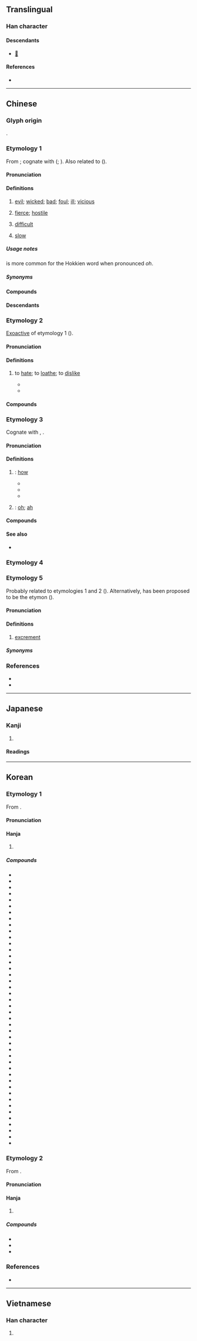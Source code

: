{{also|悪|恶|亞|噩}}
{{character info}}
==Translingual==
{{Han simplified forms|惡|悪|恶}}

===Han character===
{{Han char|rn=61|rad=心|as=08|sn=12|four=10331|canj=MMP|ids=⿱亞心}}

====Descendants====
* [[𛀅]]

====References====
* {{Han ref|kx=0391.250|dkj=10824|dj=0724.070|hdz=42307.120|uh=60E1|ud=24801|bh=B463|bd=46179}}

----

==Chinese==

===Glyph origin===
{{Han etym}}
{{Han compound|亞|心|ls=psc|c1=p|c2=s|t2=heart}}.

===Etymology 1===
{{zh-forms|s=恶|alt=僫,悪,𢛫,𢝏,䜑}}
From {{inh|zh|sit-pro|*ʔak||bad}}; cognate with {{cog|bo|ཨག་པོ||bad}} ({{zh-ref|Coblin, 1986}}; {{zh-ref|Schuessler, 2007}}). Also related to {{cog|th|ยาก|t=difficult}} ({{zh-ref|Schuessler, 2007}}).

====Pronunciation====
{{zh-pron
|m=è
|m-s=ngo2
|c=ok3
|c-t=
|g=
|h=pfs=ok
|j=ghah4
|mb=ŏ̤
|md=áuk
|mn=ok/ml,tp,tn,kh,tc,hc,lk,sx,yl,km,mg,sg:oh
|mn_note=ok - literary; oh - vernacular (“difficult; slow”, usually written as {{zh-l|僫}})
|mn-t=ag4/oh4
|mn-t_note=oh4 - "difficult"
|w=4oq
|x=
|mc=3
|oc=1,3
|cat=a
}}

====Definitions====
{{zh-hanzi}}

# [[evil]]; [[wicked]]; [[bad]]; [[foul]]; [[ill]]; [[vicious]]
#: {{zh-x|惡毒|malicious}}
#: {{zh-x|惡化|to deteriorate}}
#: {{zh-x|他 經常 作惡，這 回 終於 犯事 了。|He often does '''bad things''' and has finally been caught.}}
#: {{zh-ant|善}}
# {{lb|zh|Cantonese}} [[fierce]]; [[hostile]]
#: {{zh-x|佢 心情 唔 好 就 好 惡 㗎 喇。|When he's upset, he gets really '''hostile'''.|C}}
# {{lb|zh|Cantonese|Min Nan}} [[difficult]]
#: {{zh-x|呢{ni1} 單 嘢 好 惡 搞。|This is really '''hard''' to deal with.|C}}
# {{lb|zh|Taiwan Min Nan}} [[slow]]

=====Usage notes=====
{{lang|zh|僫}} is more common for the Hokkien word when pronounced ''oh''.

=====Synonyms=====
{{zh-dial|難}}

====Compounds====
{{zh-der|fold=1|惡心|惡霸|惡報|惡變|惡病質|惡臭|惡道|惡德|惡鬥|惡毒|惡感|惡狗|惡貫滿盈|惡鬼|惡棍|惡果|惡耗|惡狠狠|惡化|惡疾|惡蹟|惡口|惡辣|惡浪|惡劣|惡露:[[lochia]]|惡罵|惡夢|惡名|惡魔|惡唸|惡癖|惡氣|惡趣|惡人|惡煞|惡少|惡聲|惡聲惡氣|惡水|惡俗|惡徒|惡習|惡相|惡行|惡性|惡性循環|惡性腫瘤|惡兇兇|惡言|惡言惡語|惡意|惡因|惡語|惡語中傷|惡運|惡戰|惡仗|惡濁|惡阻|惡作劇|千刁萬惡|勸善戒惡|惡叉白賴|元惡大憝|作惡|惡衣蔬食|十惡|惡瘡|做好做惡|惡障|惡稔貫盈|乞留惡濫|剗惡除奸|惡勢力|惡識|嫉惡若仇|五濁惡世|助惡|惡詫|惡漢|惡黨|惡食|惡風|惡限|惡運當頭|惡逆|惡躁|惡訊|惡言潑語|惡補|惡衣糲食|惡緣惡業|惡稔罪盈|惡稔禍盈|惡眉惡眼|惡發|惡犬|惡法|惡歲|惡模惡樣|惡有惡報|惡曜|惡支殺|惡憐|惡性貧血|惡性競爭|惡性倒閉|惡客|惡子|惡婦|惡哏哏|惡名昭彰|惡兆|惡例|嚴惡|怒惡|惡惡實實|凶神惡煞|性惡說|怙惡不悛|忒惡|惡孽|剪惡除奸|惡衣菲食|惡月|勸善懲惡|十惡不赦|凶惡|差惡|大惡|惡地|惡衣惡食|惡言詈辭|惡寒|不惡而嚴|嫉惡如仇|嫉惡好善|不念舊惡|姑惡|好善嫉惡|中惡|惡積禍盈|彰善癉惡|元惡|同惡相求|同惡相助|惡業|同惡相濟|惡賴|嫉惡|作惡多端|同惡相救|勸善黜惡|元惡大奸|惡貫禍盈|刁惡|怙惡不改|三惡道|懲惡勸善|播惡遺臭|扶善懲惡|掩惡溢美|改惡向善|欺善怕惡|掩惡揚善|萬惡|止惡揚善|窮山惡水|狠惡|窮凶惡極|積惡餘殃|積惡|懲惡獎善|掩罪藏惡|禍稔惡盈|濟惡|是非善惡|癉惡彰善|無惡不作|疾惡若仇|疾惡如仇|疾惡好善|疾惡|禍盈惡稔|改惡從善|懷惡不悛|獰惡|犯惡|為惡不悛|抑惡揚善|改惡行善|溢惡|禍因惡積|窮凶極惡|旌善懲惡|醜惡|貧嘴惡舌|粗惡|自食惡果|罪惡貫盈|美惡|腐惡|辟惡除患|首惡|面惡心善|鬼怕惡人|罪惡感|隱惡揚善|罪惡如山|褒善貶惡|險惡|罪惡昭著|罪惡|罪惡深重|遠惡|賞善罰惡|邪惡|醜類惡物|釁惡|風塵惡俗|逢君之惡|辟惡|罪惡滔天|陰惡|除惡扶善|除惡務盡|除惡務本|討惡剪暴|長惡不悛|長君之惡|罪大惡極|菲衣惡食|遏惡揚善|薄惡|面善心惡|賣惡|諱惡不悛|褒賢遏惡|粗衣惡食|苦思惡想|舊惡|惡評|善惡}}

====Descendants====
{{CJKV||s=悪|あく|악|ác}}

===Etymology 2===
{{zh-forms|s=恶|alt=僫,悪,𢛫,𢝏,䜑}}
[[exoactive|Exoactive]] of etymology 1 ({{zh-ref|Schuessler, 2007}}).

====Pronunciation====
{{zh-pron
|m=wù
|c=wu3
|h=pfs=vu
|mn=xm,qz,jj,tw:òⁿ/zz:ò͘
|mna=Taiwanese-The_Vowel_onn.ogg
|mn-t=u3
|w=2u
|dial=n
|mc=2
|oc=2,2
|cat=v
}}

====Definitions====
{{zh-hanzi}}

# to [[hate]]; to [[loathe]]; to [[dislike]]
#: {{zh-x|厭惡{wù}|to loathe}}
#* {{zh-x|死 亦 我 所 惡{wù}，所 惡{wù} 有 甚 於 死 者，故 患 有 所 不 辟{bì} 也。|I '''dislike''' death indeed, but there is that which I '''dislike''' more than death, and therefore there are occasions when I will not avoid danger.|ref=Mencius-L}}
#* {{zh-x|好{hào} 賢 如《^緇 ^衣》，'''惡'''{wù} 惡{è} 如《^巷 ^伯》。|Love the good (persons) like how the poet of ''Black Robes'' loves her lover, and '''loathe''' the wicked like the poet who wrote ''Xiang Bo''.|ref=Liji}}

====Compounds====
{{zh-der|fold=1|惡濕居下|交惡|善善惡惡|愛遠惡近|好善惡惡|惡醉強酒|惡紫奪朱|惡直醜正|惡惡從短|惡惡|厭惡|好生惡殺|惡嫌|嫌好道惡|好諛惡直|好惡|可惡|好逸惡勞|痛惡|憎惡|深惡痛嫉|深惡痛絕|畏影惡跡|戀生惡死|欣生惡死|羞惡|貪生惡死}}

===Etymology 3===
{{zh-forms|s=恶|alt=僫,悪,𢛫,𢝏,䜑}}
Cognate with {{och-l|安|where; how}}, {{och-l|焉|where; how|id=3}}.

====Pronunciation====
{{zh-pron
|m=wū
|c=wu1
|mn-t=u1
|dial=n
|mc=1
|oc=n,1
|cat=intj
}}

====Definitions====
{{zh-hanzi}}

# {{zh-o}} {{n-g|An interrogative pronoun}}: [[how]]
#* {{zh-x|君子 去 仁，惡{wū} 乎 成名？|If a superior man abandon virtue, '''how''' can he fulfil the requirements of that name?|ref=Analects}}
#* {{zh-x|自 我 觀 之，仁義 之 端，是非 之 塗，樊然 殽{yáo}亂，吾 惡{wū} 能 知 其 辯？|As I look at the matter, the first principles of benevolence and righteousness and the paths of approval and disapproval are inextricably mixed and confused together - '''how''' is it possible that I should know how to discriminate among them?|ref=Zhuangzi}}
#* {{zh-x|先生 飲 一 斗 而 醉，惡{wū} 能 飲 一 石{dàn} 哉？|You, sir, become drunk after drinking just one ''dou''; '''how''' can you drink one ''dan''?|ref=Shiji}}
# {{zh-o}} {{n-g|Interjection used to express surprise}}: [[oh]]; [[ah]]

====Compounds====
{{zh-der|fold=1|喑惡叱吒|惡有|惡乎}}

====See also====
* {{zh-l|烏}}

===Etymology 4===
{{zh-see|噁}}

===Etymology 5===
{{zh-forms|s=恶|alt=污,屙,涴}}
Probably related to etymologies 1 and 2 ({{zh-ref|Xiang, 2019}}). Alternatively, {{ltc-l|涴|to soil; to stain}} has been proposed to be the etymon ({{zh-ref|Cao, 2008}}).

====Pronunciation====
{{zh-pron
|w=2u
|dial=n
|cat=n
}}

====Definitions====
{{zh-hanzi}}

# {{lb|zh|Wu}} [[excrement]]

=====Synonyms=====
{{zh-dial|屎}}

===References===
* {{R:yue:Hanzi}}
* {{R:twedu|A01382}}

{{zh-cat|Intermediate}}

----

==Japanese==
{{ja-kanji forms|悪|惡}}

===Kanji===
{{ja-kanji|grade=|rs=心08|shin=悪}}

# {{rfdef|ja|sort=心08}}

====Readings====
{{ja-readings
|goon=あく, う
|kanon=あく, お
|kun=わる-い
}}

----

==Korean==

===Etymology 1===
From {{der|ko|ltc|sort=악|-}} {{ltc-l|惡|id=3}}.
{{hanja-ety
|dk={{okm-l|ᅙᅡᆨ〮|qák|link=no}}
|m={{okm-l|악〮|ák}}
|mh={{okm-l|[[모디다|모〯딜]]|mwǒtìl}}
|ml=雜語#하31A
}}
====Pronunciation====
{{ko-hanja-pron|악}}

====Hanja====
{{ko-hanja-search}}
{{ko-hanja|악하다|악할|악}}

# {{hanja form of|악|[[evil]]; [[wickedness]]|noun}}

=====Compounds=====
{{der-top3|Compounds}}
* {{ko-l|간악|奸惡}}
* {{ko-l|강악|強惡}}
* {{ko-l|괴악|怪惡}}
* {{ko-l|극악|極惡}}
* {{ko-l|선악|善惡}}
* {{ko-l|악감|惡感}}
* {{ko-l|악과|惡果}}
* {{ko-l|악귀|惡鬼}}
* {{ko-l|악기|惡氣}}
* {{ko-l|악녀|惡女}}
* {{ko-l|악담|惡談}}
* {{ko-l|악당|惡黨}}
* {{ko-l|악덕|惡德}}
* {{ko-l|악령|惡靈}}
* {{ko-l|악마|惡魔}}
* {{ko-l|악몽|惡夢}}
* {{ko-l|악법|惡法}}
* {{ko-l|악설|惡舌/惡說}}
* {{ko-l|악성|惡性}}
* {{ko-l|악성|惡聲}}
* {{ko-l|악습|惡習}}
* {{ko-l|악역|惡役}}
* {{ko-l|악용|惡用}}
* {{ko-l|악의|惡意}}
* {{ko-l|악인|惡人}}
* {{ko-l|악질|惡疾}}
* {{ko-l|악질|惡質}}
* {{ko-l|악취|惡臭}}
* {{ko-l|악투|惡投}}
* {{ko-l|악폐|惡弊}}
* {{ko-l|악풍|惡風}}
* {{ko-l|악화|惡化}}
* {{ko-l|열악|劣惡}}
* {{ko-l|잔악|殘惡}}
* {{ko-l|조악|粗惡}}
* {{ko-l|죄악|罪惡}}
* {{ko-l|참악|慘惡}}
* {{ko-l|최악|最惡}}
* {{ko-l|추악|醜惡}}
* {{ko-l|포악|暴惡}}
* {{ko-l|해악|害惡}}
* {{ko-l|행악|行惡}}
* {{ko-l|험악|險惡}}
* {{ko-l|흉악|凶惡}}
{{der-bottom}}

===Etymology 2===
From {{der|ko|ltc|sort=오|-}} {{ltc-l|惡|id=2}}. 
{{hanja-ety
|dk={{okm-l|ᅙᅩᆼ〮|qwó|link=no}}
|m3={{okm-l|오|wo}}<!--去聲-->
|m3h={{okm-l|[[아쳐ᄒᆞ다|아쳐]]|achye}}
}}
====Pronunciation====
{{ko-hanja-pron|오}}

====Hanja====
{{ko-hanja|미워하다|미워할|오}}

# {{hanja form of|오|to [[hate]]|affix}}

=====Compounds=====
{{der-top3|Compounds}}
* {{ko-l|오한|惡寒}}
* {{ko-l|증오|憎惡}}
* {{ko-l|혐오|嫌惡}}
{{der-bottom}}

===References===
* {{R:hanjadoc|3502}}

----

==Vietnamese==

===Han character===
{{vi-readings|reading=ác, ố|rs=心08}}

# {{rfdef|vi|sort=心08}}